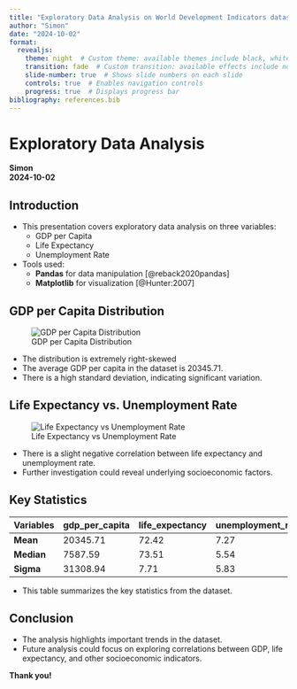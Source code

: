 ```yaml
---
title: "Exploratory Data Analysis on World Development Indicators dataset"
author: "Simon"
date: "2024-10-02"
format: 
  revealjs:
    theme: night  # Custom theme: available themes include black, white, league, beige, sky, night, serif, simple, etc.
    transition: fade  # Custom transition: available effects include none, fade, slide, convex, concave, zoom
    slide-number: true  # Shows slide numbers on each slide
    controls: true  # Enables navigation controls
    progress: true  # Displays progress bar
bibliography: references.bib
---
```



# Exploratory Data Analysis

**Simon**  
**2024-10-02**

## Introduction

- This presentation covers exploratory data analysis on three variables:
  - GDP per Capita
  - Life Expectancy
  - Unemployment Rate
- Tools used:  
  - **Pandas** for data manipulation [@reback2020pandas]
  - **Matplotlib** for visualization [@Hunter:2007]

## GDP per Capita Distribution

![GDP per Capita Distribution](image/gpd-per-capita-distribution.png){#fig-gdp_per_capita}

- The distribution is extremely right-skewed
- The average GDP per capita in the dataset is 20345.71.
- There is a high standard deviation, indicating significant variation.


## Life Expectancy vs. Unemployment Rate

![Life Expectancy vs Unemployment Rate](image/compare.png){#fig-life_unemployment}

- There is a slight negative correlation between life expectancy and unemployment rate.
- Further investigation could reveal underlying socioeconomic factors.

## Key Statistics

| Variables            | gdp_per_capita | life_expectancy | unemployment_rate |
|----------------------|----------------|-----------------|------------------|
| **Mean**             | 20345.71       | 72.42           | 7.27             |
| **Median**           | 7587.59        | 73.51           | 5.54             |
| **Sigma**| 31308.94       | 7.71            | 5.83             |

- This table summarizes the key statistics from the dataset.

## Conclusion

- The analysis highlights important trends in the dataset.
- Future analysis could focus on exploring correlations between GDP, life expectancy, and other socioeconomic indicators.

**Thank you!**
